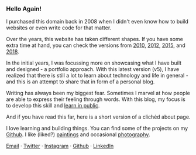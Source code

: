 

### Hello Again!

I purchased this domain back in 2008 when I didn't even know how to build websites or even write code for that matter.

Over the years, this website has taken different shapes. If you have some extra time at hand, you can check the versions from [2010](https://yashsoni.netlify.app/nostalgia/v1/index.html), [2012](https://yashsoni.netlify.app/nostalgia/v2/index.html), [2015](https://yashsoni.netlify.app/nostalgia/v3/index.html), and [2018](https://yashsoni.netlify.app).

In the initial years, I was focussing more on showcasing what I have built and designed - a portfolio approach.
With this latest version (v5), I have realized that there is still a lot to learn about technology and life in general - and this is an attempt to share that in form of a personal blog.

Writing has always been my biggest fear. Sometimes I marvel at how people are able to express their feeling through words. With this blog, my focus is to develop this skill and [learn in public](https://www.swyx.io/writing/learn-in-public/).

And if you have read this far, here is a short version of a clichéd about page.

I love learning and building things. You can find some of the projects on my [Github](https://github.com/yashatgit).
I like (liked?) [paintings](https://yashsoni.netlify.app/nostalgia/v2/portfolio_design.html) and occasional [photography](http://yashsoni.com/photography).

[Email](mailto:mailme@yashsoni.com) · [Twitter](https://twitter.com/yashs0ni) · [Instagram](https://www.instagram.com/yash_soni/) · [Github](https://github.com/yashatgit) · [LinkedIn](https://www.linkedin.com/in/soniyash/)
